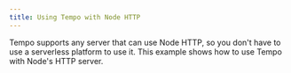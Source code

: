 ```yaml
---
title: Using Tempo with Node HTTP
---
```

Tempo supports any server that can use Node HTTP, so you don't have to use a serverless platform to use it. This example shows how to use Tempo with Node's HTTP server.

